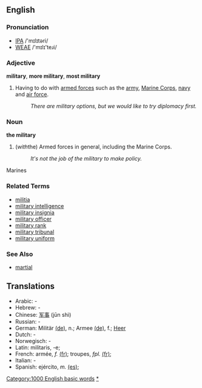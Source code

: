 ==English==

===Pronunciation===
*[[IPA]] /'mɪlɪtəri/
*[[WEAE]] /'mɪlɪ'teɹi/

===Adjective===
'''military''', '''more military''', '''most military'''
# Having to do with [[armed forces]] such as the [[army]], [[Marine Corps]], [[navy]] and [[air force]].
#: ''There are military options, but we would like to try diplomacy first.''

===Noun===
'''the military'''

# (''with ''the) Armed forces in general, including the Marine Corps.
#: ''It's not the job of the military to make policy.''
Marines

===Related Terms===
*[[militia]]
*[[military intelligence]]
*[[military insignia]]
*[[military officer]]
*[[military rank]]
*[[military tribunal]]
*[[military uniform]]

===See Also===
*[[martial]]

==Translations==

*Arabic: -
*Hebrew: -
*Chinese: [[军事]] (jūn shì)
*Russian: -
*German: Militär [[:de:Militär|(de)]], n.; Armee [[:de:Armee|(de)]], f.; [[Heer]]
*Dutch: -
*Norwegisch: -
*Latin: militaris, -e; 
*French: armée, ''f.'' [[:fr:armée|(fr)]]; troupes, ''fpl.'' [[:fr:troupes|(fr)]]; 
*Italian: -
*Spanish: ejército, ''m.'' [[:es:ejército|(es)]];

[[Category:1000 English basic words]]
[[Category:Military|*]]